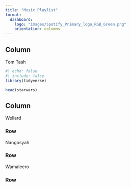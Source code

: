 ```yaml
---
title: "Music Playlist"
format:
  dashboard: 
    logo: "images/Spotify_Primary_logo_RGB_Green.png"
    orientation: columns
---
```


## Column {width="35%"}

Tom Tash

```r
#| echo: false
#| include: false
library(tidyverse)
```

```r
head(starwars)
```

## Column {width="65%"}

Wellard

### Row {height="10%"}

Nangosyah

### Row {height="70%"}

Wamaleero

### Row {height="20%"}

